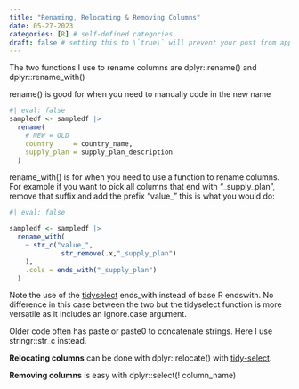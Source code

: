 ```yaml
---
title: "Renaming, Relocating & Removing Columns"
date: 05-27-2023
categories: [R] # self-defined categories
draft: false # setting this to \`true\` will prevent your post from appearing on your listing page until you're ready!
---
```


The two functions I use to rename columns are dplyr::rename() and dplyr::rename_with()

rename() is good for when you need to manually code in the new name

```r
#| eval: false 
sampledf <- sampledf |> 
  rename(
    # NEW = OLD
    country     = country_name,
    supply_plan = supply_plan_description
  )
```

rename_with() is for when you need to use a function to rename columns. For example if you want to pick all columns that end with "\_supply_plan", remove that suffix and add the prefix "value\_" this is what you would do:

```r
#| eval: false 

sampledf <- sampledf |> 
  rename_with(
    ~ str_c("value_",
             str_remove(.x,"_supply_plan")
    ),
    .cols = ends_with("_supply_plan")
  )
```

Note the use of the [tidyselect](https://tidyselect.r-lib.org/reference/language.html) ends_with instead of base R endswith. No difference in this case between the two but the tidyselect function is more versatile as it includes an ignore.case argument.

Older code often has paste or paste0 to concatenate strings. Here I use stringr::str_c instead.

**Relocating columns** can be done with dplyr::relocate() with [tidy-select](https://dplyr.tidyverse.org/reference/dplyr_tidy_select.html).

**Removing columns** is easy with dplyr::select(! column_name)
